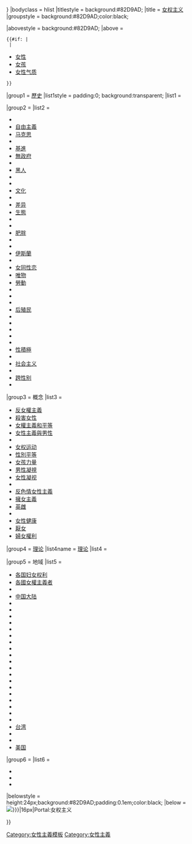 {{Navbox
|name = Feminism
|state = {{{state<includeonly>|{{{1|collapsed}}}</includeonly>}}}
|bodyclass = hlist
|titlestyle = background:#82D9AD;
|title = [[女性主義|女权主义]]
|groupstyle = background:#82D9AD;color:black;

|abovestyle = background:#82D9AD;
|above =
 {{#if:{{{1|}}} |
  |
* [[女性]]
* [[女孩]]
* [[女性气质]]
 }}

|group1 = [[女性主義歷史|歷史]]
|list1style = padding:0; background:transparent; <!--subgroups in use-->
|list1  =
 {{Navbox subgroup |groupstyle=background:#82D9AD; color:black; <!--as above--> font-weight:normal; <!--|evenodd=swap-->
  |group1 = 社会史
  |list1  = 
* {{link-en|女性历史|Women's history}}
* {{link-en|女权主义者历史|Feminist history}}
  |group2 = 选举权（参政权）
  |list2  = 
* [[女性參政權]]
* {{link-en|女性参政权年表|Timeline of women's suffrage}}
* {{link-en|澳大利亚参政权|Suffrage in Australia|澳大利亚}}
* {{link-en|日本女性参政权|Women's suffrage in Japan|日本}}
* {{link-en|科威特女性参政权|Women's suffrage in Kuwait|科威特}}
* {{link-en|新西兰女性参政权|Women's suffrage in New Zealand|新西兰}}
* {{link-en|瑞士女性参政权|Women's suffrage in Switzerland|瑞士}}
* [[英國的婦女參政權|英国]]
* [[美国妇女选举权|美国]]
  |group3 = 通史
  |list3  = 
* [[第一波女性主義|第一波]]
* [[第二波女性主義|第二波]]
* [[第三波女性主義|第三波]]
* [[第四波女性主義|第四波]]
* {{link-en|女权主义年表|Timeline of feminism|年表}}
 }}

|group2 = {{link-en|女权运动和意识形态|Feminist movements and ideologies|类型}}
|list2  = 
* {{link-en|女权运动和意识形态|Feminist movements and ideologies|运动和意识形态}}
* [[自由主義女性主义|自由主義]]
* [[马克思主義女性主义|马克思]]
* {{link-en|女权主义存在主义|Feminist existentialism|存在主义}}
* [[基進女性主義|基進]]
* [[無政府女性主義|無政府]]
* {{link-en|无神论女权主义|Atheist feminism|无神论}}
* [[黑人女权主义|黑人]]
* {{link-en|拉美女权主义|Chicana feminism|拉美}}
* {{link-en|基督教女权主义|Christian feminism|基督教}}
* [[文化女性主義|文化]]
* {{link-en|网络女权主义|Cyberfeminism|网络}}
* [[差異女性主義|差异]]
* [[生態女性主義|生態]]
* {{link-en|平等女权主义|Equality feminism|平等}}
* {{link-en|公平和性别女权主义|Equity and gender feminism|公平}}
* [[肥胖女权主义|肥胖]]
* {{link-en|全球女权主义|Global feminism|全球}}
* {{link-en|个人女权主义|Individualist feminism|个人}}
* [[伊斯蘭女性主義|伊斯蘭]]
* {{link-en|犹太女权主义|Jewish feminism|犹太}}
* [[女同性恋女权主义|女同性恋]]
* [[唯物女性主義|唯物]]
* [[勞動女性主义|勞動]]
* {{link-en|母性女权主义|Maternal feminism|母性}}
* {{link-en|摩门教女权主义|Mormon feminism|摩门教}}
* {{link-en|新女权主义|New feminism|新}}
* [[後殖民女性主義|后殖民]]
* {{link-en|后现代女权主义|Postmodern feminism|现代}}
* {{link-en|后结构女权主义|Post-structural feminism|后结构}}
* {{link-en|堕胎权女权主义|Pro-life feminism|堕胎自主权}}
* {{link-en|原始女权主义|Protofeminism|原始}}
* {{link-en|分离女权主义|Separatist feminism|分离}}
* [[性積極女性主義|性積極]]
* {{link-en|社会女权主义|Social feminism|社会}}
* [[社会主义女权主义|社会主义]]
* {{link-en|立场女权主义|Standpoint feminism|立场}}
* [[跨性別女性主義|跨性别]]
* {{link-en|女人主义|Womanism}}

|group3 = 概念
|list3  = 
* [[反女權主義]]
* [[殺害女性]]
* [[女權主義和平等]]
* [[女性主義與男性]]
* {{link-en|女权主义对社会的影响|Feminist effects on society}}
* [[女权运动]]
* [[性別平等]]
* [[女孩力量]]
* [[男性凝視]]
* [[女性凝视]]
* {{link-en|后女权主义|Postfeminism}}
* [[反色情女性主義]]
* [[擁女主義]]
* [[英雌]]
* {{link-en|第二代性别偏见|Second-generation gender bias}}
* [[女性健康]]
* [[女性貶抑|厭女]]
* [[婦女權利]]


|group4 = [[女性主义理论|理论]]
|list4name  = [[女性主义理论|理论]]
|list4 =
{{Navbox subgroup|
|group1 = 
|list1 =
* [[女性主义理论|理论]]
* [[性别研究]]
* [[性別主流化]]
* [[母權]]
* [[婦女研究]]
* [[男性研究]]
* [[父權]]
* [[陰性書寫]]
* [[失語群體理論]]
* [[交叉性|多元交織性]]
* [[Herstory|Herstory（她史）]]
|group2 = 跨科際
|list2 =
* [[女性主义哲学|哲学]]
** {{link-en|女权主义认识论|Feminist epistemology|认识论}}
** {{link-en|女权主义伦理学|Feminist ethics|伦理学}}
* [[女性主义心理学|心理学]]
* [[婦女神學|神學]]
* {{link-en|女权主义地理学|Feminist geography|地理学}}
* [[女性主義人類學|人類學]]
** {{link-en|女权主义考古学|Feminist archaeology|考古学}}
* {{link-en|女权主义技术科学|Feminist technoscience|技术科学}}
* {{link-en|女权主义政治学理论|Feminist political theory|政治学}}
** {{link-en|女权主义政治生态学|Feminist political ecology|政治生态学}}
** {{link-en|女权主义 (国际关系)|Feminism (international relations)|国际关系}}
* {{link-en|女权主义法学理论|Feminist legal theory|法学理论}}
* [[女性主義犯罪學|犯罪學]]
* {{link-en|女权主义经济学|Feminist economics|经济学}}
* {{link-en|女权主义性学|Feminist sexology|性学}}
* {{link-en|女权主义社会学|Feminist sociology|社会学}}
* [[女性主義藝術|艺术]]
* [[女性主义电影理论|电影理论]]
* {{link-en|女权主义与现代建筑|Feminism and modern architecture|建筑}}
* [[女性主义文学|文学]]
** {{link-en|女权主义文学批评|Feminist literary criticism|文学批评}}
** {{le|Feminist children's literature|女权主义儿童文学|儿童文学}}
** {{link-en|女权主义科学幻想|Feminist science fiction|科学幻想}}
}}

|group5 = 地域
|list5  = 
* [[:Category:各国妇女权利|各国妇女权利]]
* [[:Category:各國女性主義者|各國女權主義者]]
* {{link-en|加拿大女权主义|Feminism in Canada|加拿大}}
* [[中國女性主義|中国大陆]]
* {{link-en|埃及女权主义|Feminism in Egypt|埃及}}
* {{link-en|法国女权主义|Feminism in France|法国}}
* {{link-en|德国女权主义|Feminism in Germany|德国}}
* {{link-en|希腊女权主义|Feminism in Greece|希腊}}
* {{link-en|印度女权主义|Feminism in India|印度}}
* {{link-en|印度尼西亚女权运动|Gerwani|印度尼西亚}}
* {{link-en|伊朗女权运动|Women's rights movement in Iran|伊朗}}
* {{link-en|爱尔兰女权主义|Feminism in the Republic of Ireland|爱尔兰}}
* {{link-en|意大利女权主义|Feminism in Italy|意大利}}
* {{link-en|日本女权主义|Feminism in Japan|日本}}
* {{link-en|墨西哥女权主义|Feminism in Mexico|墨西哥}}
* {{link-en|尼泊尔女权主义|Feminism in Nepal|尼泊尔}}
* {{link-en|荷兰女权主义|Feminism in the Netherlands|荷兰}}
* {{link-en|尼加拉瓜革命中婦女的角色|Role of women in Nicaraguan Revolution|尼加拉瓜}}
* {{link-en|挪威女权主义|Feminism in Norway|挪威}}
* {{link-en|波兰女权主义|Feminism in Poland|波兰}}
* {{link-en|俄罗斯女权主义|Feminism in Russia|俄罗斯}}
* {{link-en|沙特阿拉伯女权运动|Women's rights in Saudi Arabia|沙特阿拉伯}}
* {{link-en|韩国女权主义|Feminism in South Korea|韩国}}
* [[台湾女权主义|台湾]]
* {{link-en|乌克兰女权运动|Women's rights in Ukraine|乌克兰}}
* {{link-en|英国女权主义|Feminism in the United Kingdom|英国}}
* [[美国女权主义|美国]]

|group6 = {{hlist |列表 }}
|list6  =
* {{link-en|女權主義者列表|List of feminists|女權主義者}}
* {{link-en|女权主义文学列表|List of feminist literature|文学}}
* {{link-en|女权活动家列表|List of women's rights activists|女权活动家}}

|belowstyle = height:24px;background:#82D9AD;padding:0.1em;color:black;
|below = [[Image:{{{image|{{{2|Woman-power emblem.svg}}}}}}|16px|Portal:女权主义]] {{lower|1px|'''[[Portal:女权主义|女权主义主题]]'''}}

}}<noinclude>
<br/>{{caution |{{tl|Feminism sidebar}}是此模板的另一个版本。在这里所做的任何内容更改在另一个版本也应同时更改}}
{{notice |1=此模板的默认状态是折叠的，但是如果你使用<code style="font-size:95%;"><nowiki>{{Feminism |uncollapsed}}</nowiki></code>它将被展开。}}
[[Category:女性主義模板]]
[[Category:女性主義]]
</noinclude>